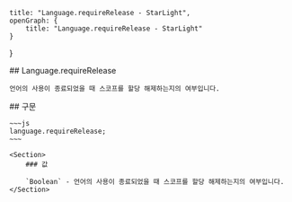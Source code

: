    title: "Language.requireRelease - StarLight",
    openGraph: {
        title: "Language.requireRelease - StarLight"
    }
}

<Section>
    ## Language.requireRelease

    언어의 사용이 종료되었을 때 스코프를 할당 해제하는지의 여부입니다.
</Section>
<Section>
    ## 구문

    ~~~js
    language.requireRelease;
    ~~~

    <Section>
        ### 값

        `Boolean` - 언어의 사용이 종료되었을 때 스코프를 할당 해제하는지의 여부입니다.
    </Section>
</Section>